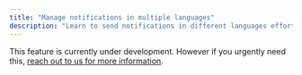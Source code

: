 ```yaml
---
title: "Manage notifications in multiple languages"
description: "Learn to send notifications in different languages effortlessly"
---
```


This feature is currently under development. However if you urgently need this, [reach out to us for more information](https://calendly.com/novuhq/novu-meeting?utm_source=notifications-in-multiple-languages-docs).